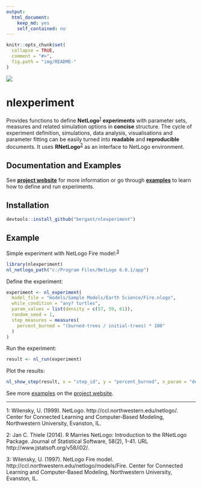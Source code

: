 ```yaml
---
output: 
  html_document: 
    keep_md: yes
    self_contained: no
---
```


```r
knitr::opts_chunk$set(
  collapse = TRUE,
  comment = "#>",
  fig.path = "img/README-"
)
```



[![](https://travis-ci.org/bergant/nlexperiment.svg)](https://travis-ci.org/bergant/nlexperiment)

# __nlexperiment__

Provides functions to 
define __NetLogo__<sup>[1](#fn1)</sup> __experiments__ with parameter sets, measures and 
related simulation options in __concise__ structure. 
The cycle of experiment definition, simulations, data analysis, visualisations and
parameter fitting can be easily turned 
into __readable__ and __reproducible__ documents.
It uses __RNetLogo__<sup>[2](#fn2)</sup> as an interface to NetLogo environment.


## Documentation and Examples
See __[project website](http://bergant.github.io/nlexperiment/)__ for more information
or go through __[examples](http://bergant.github.io/nlexperiment/tutorial.html)__ to 
learn how to define and run experiments.


## Installation

```r
devtools::install_github("bergant/nlexperiment")
```

## Example
Simple experiment with NetLogo Fire model:<sup>[3](#fn3)</sup>

```r
library(nlexperiment)
nl_netlogo_path("c:/Program Files/NetLogo 6.0.1/app") 
```

Define the experiment:
```r
experiment <- nl_experiment(
  model_file = "models/Sample Models/Earth Science/Fire.nlogo", 
  while_condition = "any? turtles",
  param_values = list(density = c(57, 59, 61)),
  random_seed = 1,
  step_measures = measures(
    percent_burned = "(burned-trees / initial-trees) * 100"
  )
)
```

Run the experiment:

```r
result <- nl_run(experiment)  
```

Plot the results:
```r
nl_show_step(result, x = "step_id", y = "percent_burned", x_param = "density")
```


See more [examples](http://bergant.github.io/nlexperiment/tutorial.html) 
on the [project website](http://bergant.github.io/nlexperiment/).

---

<a name="fn1">1</a>: Wilensky, U. (1999). NetLogo. http://ccl.northwestern.edu/netlogo/. Center for Connected Learning and Computer-Based Modeling, Northwestern University, Evanston, IL.

<a name="fn2">2</a>: Jan C. Thiele (2014). R Marries NetLogo: Introduction to the RNetLogo Package. Journal
of Statistical Software, 58(2), 1-41. URL http://www.jstatsoft.org/v58/i02/.

<a name="fn3">3</a>: Wilensky, U. (1997). 
NetLogo Fire model. http://ccl.northwestern.edu/netlogo/models/Fire. 
Center for Connected Learning and Computer-Based Modeling, 
Northwestern University, Evanston, IL.


